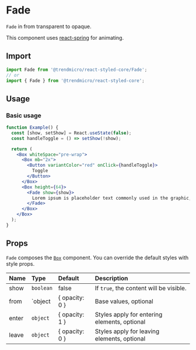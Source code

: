 # Fade

`Fade` in from transparent to opaque.

This component uses [react-spring](https://github.com/react-spring/react-spring) for animating.

## Import

```js
import Fade from '@trendmicro/react-styled-core/Fade';
// or
import { Fade } from '@trendmicro/react-styled-core';
```

## Usage

### Basic usage

```jsx
function Example() {
  const [show, setShow] = React.useState(false);
  const handleToggle = () => setShow(!show);

  return (
    <Box whiteSpace="pre-wrap">
      <Box mb="2x">
        <Button variantColor="red" onClick={handleToggle}>
          Toggle
        </Button>
      </Box>
      <Box height={64}>
        <Fade show={show}>
          Lorem ipsum is placeholder text commonly used in the graphic, print, and publishing industries for previewing layouts and visual mockups. Lorem ipsum is placeholder text commonly used in the graphic, print, and publishing industries for previewing layouts and visual mockups. Lorem ipsum is placeholder text commonly used in the graphic, print, and publishing industries for previewing layouts and visual mockups.
        </Fade>
      </Box>
    </Box>
  );
}
```

## Props

`Fade` composes the [`Box`](./box) component. You can override the default styles with style props.

| Name | Type | Default | Description |
| :--- | :--- | :------ | :---------- |
| show | `boolean` | false | If `true`, the content will be visible. |
| from | `object | { opacity: 0 } | Base values, optional |
| enter | `object` | { opacity: 1 } | Styles apply for entering elements, optional |
| leave | `object` | { opacity: 0 } | Styles apply for leaving elements, optional |
